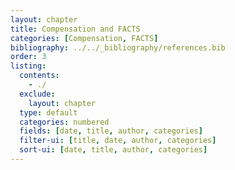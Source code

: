 ```yaml
---
layout: chapter
title: Compensation and FACTS
categories: [Compensation, FACTS]
bibliography: ../../_bibliography/references.bib
order: 3
listing:
  contents: 
    - ./
  exclude:
    layout: chapter
  type: default
  categories: numbered
  fields: [date, title, author, categories]
  filter-ui: [title, date, author, categories]
  sort-ui: [date, title, author, categories]
--- 
```


